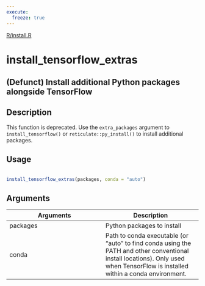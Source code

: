 ```yaml
---
execute:
  freeze: true
---
```


[R/install.R](https://github.com/rstudio/tensorflow//blob/main/R/install.R#L232) 

# install_tensorflow_extras

## (Defunct) Install additional Python packages alongside TensorFlow

## Description
 This function is deprecated. Use the `extra_packages` argument to `install_tensorflow()` or `reticulate::py_install()` to install additional packages. 


## Usage
```r
 
install_tensorflow_extras(packages, conda = "auto") 
```

## Arguments
|Arguments|Description|
|---|---|
| packages | Python packages to install |
| conda | Path to conda executable (or "auto" to find conda using the PATH and other conventional install locations). Only used when TensorFlow is installed within a conda environment. |







